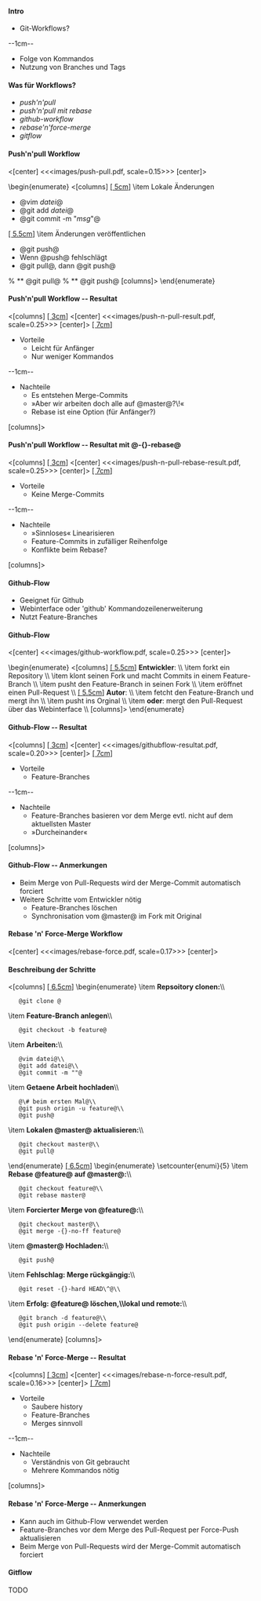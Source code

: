 ==== Intro ====

* Git-Workflows?

--1cm--

* Folge von Kommandos
* Nutzung von Branches und Tags

==== Was für Workflows? ====

* ''push'n'pull''
* ''push'n'pull mit rebase''
* ''github-workflow''
* ''rebase'n'force-merge''
* ''gitflow''

==== Push'n'pull Workflow ====

<[center]
<<<images/push-pull.pdf, scale=0.15>>>
[center]>

\begin{enumerate}
<[columns]
[[[ 5cm ]]]
\item Lokale Änderungen
* @vim ''datei''@
* @git add ''datei''@
* @git commit -m "''msg''"@
[[[ 5.5cm ]]]
\item Änderungen veröffentlichen
* @git push@
* Wenn @push@ fehlschlägt
* @git pull@, dann @git push@
% ** @git pull@
% ** @git push@
[columns]>
\end{enumerate}

==== Push'n'pull Workflow -- Resultat ====

<[columns]
[[[ 3cm ]]]
<[center]
<<<images/push-n-pull-result.pdf, scale=0.25>>>
[center]>
[[[ 7cm ]]]
* Vorteile
** Leicht für Anfänger
** Nur weniger Kommandos
--1cm--
* Nachteile
** Es entstehen Merge-Commits
** »Aber wir arbeiten doch alle auf @master@?\!«
** Rebase ist eine Option (für Anfänger?)
[columns]>

==== Push'n'pull Workflow -- Resultat mit @-{}-rebase@ ====

<[columns]
[[[ 3cm ]]]
<[center]
<<<images/push-n-pull-rebase-result.pdf, scale=0.25>>>
[center]>
[[[ 7cm ]]]
* Vorteile
** Keine Merge-Commits
--1cm--
* Nachteile
** »Sinnloses« Linearisieren
** Feature-Commits in zufälliger Reihenfolge
** Konflikte beim Rebase?
[columns]>

==== Github-Flow ====

* Geeignet für Github
* Webinterface oder 'github' Kommandozeilenerweiterung
* Nutzt Feature-Branches

==== Github-Flow ====

<[center]
<<<images/github-workflow.pdf, scale=0.25>>>
[center]>

\begin{enumerate}
<[columns]
[[[ 5.5cm ]]]
'''Entwickler''': \\
\item forkt ein Repository \\
\item klont seinen Fork und macht Commits in einem Feature-Branch \\
\item pusht den Feature-Branch in seinen Fork \\
\item eröffnet einen Pull-Request \\
[[[ 5.5cm ]]]
'''Autor''': \\
\item fetcht den Feature-Branch und mergt ihn \\
\item pusht ins Orginal \\
\item '''oder''': mergt den Pull-Request über das Webinterface \\
[columns]>
\end{enumerate}

==== Github-Flow -- Resultat ====

<[columns]
[[[ 3cm ]]]
<[center]
<<<images/githubflow-resultat.pdf, scale=0.20>>>
[center]>
[[[ 7cm ]]]
* Vorteile
** Feature-Branches
--1cm--
* Nachteile
** Feature-Branches basieren vor dem Merge evtl. nicht auf dem aktuellsten Master
** »Durcheinander«
[columns]>

==== Github-Flow -- Anmerkungen ====

* Beim Merge von Pull-Requests wird der Merge-Commit automatisch forciert
* Weitere Schritte vom Entwickler nötig
** Feature-Branches löschen
** Synchronisation vom @master@ im Fork mit Original

==== Rebase 'n' Force-Merge Workflow ====

<[center]
<<<images/rebase-force.pdf, scale=0.17>>>
[center]>

==== Beschreibung der Schritte ====

<[columns]
[[[ 6.5cm ]]]
\begin{enumerate}
\item '''Repsoitory clonen:'''\\
    @git clone <url>@
\item '''Feature-Branch anlegen'''\\
    @git checkout -b feature@
\item '''Arbeiten:'''\\
    @vim datei@\\
    @git add datei@\\
    @git commit -m "<msg>"@
\item '''Getaene Arbeit hochladen'''\\
    @\# beim ersten Mal@\\
    @git push origin -u feature@\\
    @git push@
\item '''Lokalen @master@ aktualisieren:'''\\
    @git checkout master@\\
    @git pull@
\end{enumerate}
[[[ 6.5cm ]]]
\begin{enumerate}
\setcounter{enumi}{5}
\item '''Rebase @feature@ auf @master@:'''\\
    @git checkout feature@\\
    @git rebase master@
\item '''Forcierter Merge von @feature@:'''\\
    @git checkout master@\\
    @git merge -{}-no-ff feature@
\item '''@master@  Hochladen:'''\\
    @git push@
\item '''Fehlschlag: Merge rückgängig:'''\\
    @git reset -{}-hard HEAD\^@\\
\item '''Erfolg: @feature@ löschen,\\lokal und remote:'''\\
    @git branch -d feature@\\
    @git push origin --delete feature@
\end{enumerate}
[columns]>

==== Rebase 'n' Force-Merge -- Resultat ====

<[columns]
[[[ 3cm ]]]
<[center]
<<<images/rebase-n-force-result.pdf, scale=0.16>>>
[center]>
[[[ 7cm ]]]
* Vorteile
** Saubere history
** Feature-Branches
** Merges sinnvoll
--1cm--
* Nachteile
** Verständnis von Git gebraucht
** Mehrere Kommandos nötig
[columns]>

==== Rebase 'n' Force-Merge -- Anmerkungen ====

* Kann auch im Github-Flow verwendet werden
* Feature-Branches vor dem Merge des Pull-Request per Force-Push aktualisieren
* Beim Merge von Pull-Requests wird der Merge-Commit automatisch forciert

==== Gitflow ====

TODO
